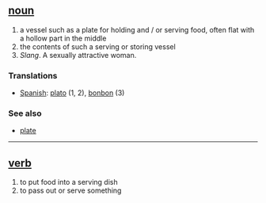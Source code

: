 == [[noun]]  ==
# a vessel such as a plate for holding and / or serving food, often flat with a hollow part in the middle
# the contents of such a serving or storing vessel
# ''Slang''. A sexually attractive woman.

=== Translations ===
*[[Spanish]]: [[plato]] (1, 2), [[bonbon]] (3)

=== See also ===
*[[plate]]

----

== [[verb]] ==
# to put food into a serving dish
# to pass out or serve something
